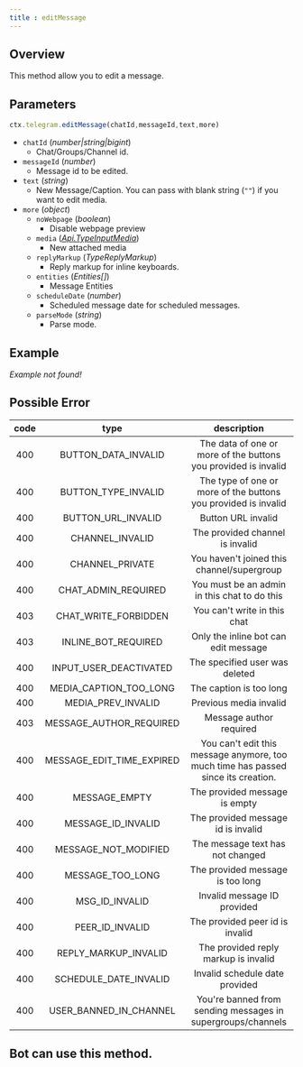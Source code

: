 ```yaml
--- 
title : editMessage 
---
```

## Overview 
This method allow you to edit a message. 
## Parameters 
```ts 
ctx.telegram.editMessage(chatId,messageId,text,more)
```
- `chatId` (_number|string|bigint_) 
    - Chat/Groups/Channel id.
- `messageId` (_number_)  
    - Message id to be edited.
- `text` (_string_)  
    - New Message/Caption. You can pass with blank string (`""`) if you want to edit media.
- `more` (_object_)  
    - `noWebpage` (_boolean_) 
        - Disable webpage preview
    - `media` (_[Api.TypeInputMedia](https://gram.js.org/beta/modules/tl_api.api.html#typeinputmedia)_) 
        - New attached media
    - `replyMarkup` (_TypeReplyMarkup_)
        - Reply markup for inline keyboards.
    - `entities` (_Entities[]_)
        - Message Entities
    - `scheduleDate` (_number_)
        - Scheduled message date for scheduled messages.
    - `parseMode` (_string_) 
        - Parse mode. 
## Example 
_Example not found!_ 

## Possible Error 
| code | type | description | 
| :---: | :---: | :------:| 
| 400 | BUTTON_DATA_INVALID | The data of one or more of the buttons you provided is invalid | 
| 400 | BUTTON_TYPE_INVALID | The type of one or more of the buttons you provided is invalid | 
| 400 | BUTTON_URL_INVALID | Button URL invalid | 
| 400 | CHANNEL_INVALID | The provided channel is invalid | 
| 400 | CHANNEL_PRIVATE | You haven't joined this channel/supergroup | 
| 400 | CHAT_ADMIN_REQUIRED | You must be an admin in this chat to do this | 
| 403 | CHAT_WRITE_FORBIDDEN | You can't write in this chat | 
| 403 | INLINE_BOT_REQUIRED | Only the inline bot can edit message | 
| 400 | INPUT_USER_DEACTIVATED | The specified user was deleted | 
| 400 | MEDIA_CAPTION_TOO_LONG | The caption is too long  |
| 400 | MEDIA_PREV_INVALID | Previous media invalid | 
| 403 | MESSAGE_AUTHOR_REQUIRED | Message author required |  
| 400 | MESSAGE_EDIT_TIME_EXPIRED | You can't edit this message anymore, too much time has passed since its creation. | 
| 400 | MESSAGE_EMPTY | The provided message is empty | 
| 400 | MESSAGE_ID_INVALID | The provided message id is invalid | 
| 400 | MESSAGE_NOT_MODIFIED | The message text has not changed | 
| 400 | MESSAGE_TOO_LONG | The provided message is too long | 
| 400 | MSG_ID_INVALID | Invalid message ID provided | 
| 400 | PEER_ID_INVALID | The provided peer id is invalid | 
| 400 | REPLY_MARKUP_INVALID | The provided reply markup is invalid | 
| 400 | SCHEDULE_DATE_INVALID | Invalid schedule date provided | 
| 400 | USER_BANNED_IN_CHANNEL | You're banned from sending messages in supergroups/channels | 

## Bot can use this method.